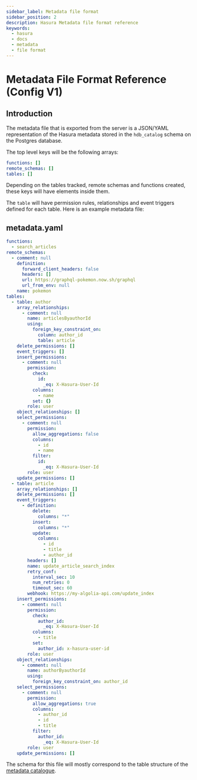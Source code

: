```yaml
---
sidebar_label: Metadata file format
sidebar_position: 2
description: Hasura Metadata file format reference
keywords:
  - hasura
  - docs
  - metadata
  - file format
---
```


# Metadata File Format Reference (Config V1)

## Introduction

The metadata file that is exported from the server is a JSON/YAML
representation of the Hasura metadata stored in the `hdb_catalog` schema
on the Postgres database.

The top level keys will be the following arrays:

```yaml
functions: []
remote_schemas: []
tables: []
```

Depending on the tables tracked, remote schemas and functions created,
these keys will have elements inside them.

The `table` will have permission rules, relationships and event triggers
defined for each table. Here is an example metadata file:

## metadata.yaml

```yaml
functions:
  - search_articles
remote_schemas:
  - comment: null
    definition:
      forward_client_headers: false
      headers: []
      url: https://graphql-pokemon.now.sh/graphql
      url_from_env: null
    name: pokemon
tables:
  - table: author
    array_relationships:
      - comment: null
        name: articlesByauthorId
        using:
          foreign_key_constraint_on:
            column: author_id
            table: article
    delete_permissions: []
    event_triggers: []
    insert_permissions:
      - comment: null
        permission:
          check:
            id:
              _eq: X-Hasura-User-Id
          columns:
            - name
          set: {}
        role: user
    object_relationships: []
    select_permissions:
      - comment: null
        permission:
          allow_aggregations: false
          columns:
            - id
            - name
          filter:
            id:
              _eq: X-Hasura-User-Id
        role: user
    update_permissions: []
  - table: article
    array_relationships: []
    delete_permissions: []
    event_triggers:
      - definition:
          delete:
            columns: "*"
          insert:
            columns: "*"
          update:
            columns:
              - id
              - title
              - author_id
        headers: []
        name: update_article_search_index
        retry_conf:
          interval_sec: 10
          num_retries: 0
          timeout_sec: 60
        webhook: https://my-algolia-api.com/update_index
    insert_permissions:
      - comment: null
        permission:
          check:
            author_id:
              _eq: X-Hasura-User-Id
          columns:
            - title
          set:
            author_id: x-hasura-user-id
        role: user
    object_relationships:
      - comment: null
        name: authorByauthorId
        using:
          foreign_key_constraint_on: author_id
    select_permissions:
      - comment: null
        permission:
          allow_aggregations: true
          columns:
            - author_id
            - id
            - title
          filter:
            author_id:
              _eq: X-Hasura-User-Id
        role: user
    update_permissions: []
```

The schema for this file will mostly correspond to the table structure
of the [metadata catalogue](/migrations-metadata-seeds/legacy-configs/config-v1/reference/metadata-schema.mdx).
